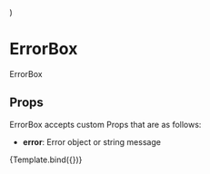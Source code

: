 
<Meta title="components/molecules/ErrorBox" decorators={[withDesign]} />

  <div className="p-12">
    <ErrorBox {...props} />
  </div>
)

# ErrorBox

ErrorBox

## Props

ErrorBox accepts custom Props that are as follows:

- <b>error</b>: Error object or string message

<Canvas>
  <Story
    name="ErrorBox"
    args={{
      error: 'Something went wrong',
    }}
  >
    {Template.bind({})}
  </Story>
</Canvas>

<ArgsTable of={ErrorBox} />

